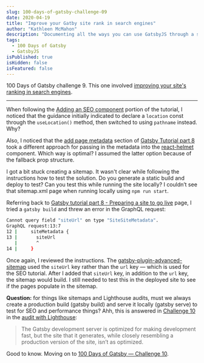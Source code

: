 ```yaml
---
slug: 100-days-of-gatsby-challenge-09
date: 2020-04-19
title: "Improve your Gatby site rank in search engines"
author: "Kathleen McMahon"
description: "Documenting all the ways you can use GatsbyJS through a set of challenges."
tags:
  - 100 Days of Gatsby
  - GatsbyJS
isPublished: true
isHidden: false
isFeatured: false
---
```


100 Days of Gatsby challenge 9. This one involved [improving your site's ranking in search engines](https://www.gatsbyjs.org/blog/100days/seo/#challenge-9-help-your-site-rank-no-1-in-search-engines).

---

When following the [Adding an SEO component](https://www.gatsbyjs.org/docs/add-seo-component/) portion of the tutorial, I noticed that the guidance initially indicated to declare a `location` const through the `useLocation()` method, then switched to using `pathname` instead. Why?

Also, I noticed that the [add page metadata](https://www.gatsbyjs.org/tutorial/part-eight/#add-page-metadata) section of [Gatsby Tutorial part 8](https://www.gatsbyjs.org/tutorial/part-eight) took a different approach for passing in the metadata into the [react-helmet](https://github.com/nfl/react-helmet) component. Which way is optimal? I assumed the latter option because of the fallback prop structure.

I got a bit stuck creating a sitemap. It wasn't clear while following the instructions how to test the solution. Do you generate a static build and deploy to test? Can you test this while running the site locally? I couldn’t see that sitemap.xml page when running locally using `npm run start`.

Referring back to [Gatsby tutorial part 8 - Preparing a site to go live](https://www.gatsbyjs.org/tutorial/part-eight/) page, I tried a `gatsby build` and threw an error in the GraphQL request:

```bash
Cannot query field "siteUrl" on type "SiteSiteMetadata".
GraphQL request:13:7
12 |     siteMetadata {
13 |       siteUrl
   |       ^
14 |     }
```

Once again, I reviewed the instructions. The [gatsby-plugin-advanced-sitemap](https://www.gatsbyjs.org/packages/gatsby-plugin-advanced-sitemap/) used the `siteUrl` key rather than the `url` key — which is used for the SEO tutorial. After I added that `siteUrl` key, in addition to the `url` key, the sitemap would build. I still needed to test this in the deployed site to see if the pages populate in the sitemap.

**Question:** for things like sitemaps and Lighthouse audits, must we always create a production build (gatsby build) and serve it locally (gatsby serve) to test for SEO and performance things? Ahh, this is answered in [Challenge 10](https://www.gatsbyjs.org/blog/100days/performance) in the [audit with Lighthouse](https://www.gatsbyjs.org/docs/audit-with-lighthouse/):

> The Gatsby development server is optimized for making development fast, but the site that it generates, while closely resembling a production version of the site, isn’t as optimized.

Good to know. Moving on to [100 Days of Gatsby — Challenge 10](/write/100-days-of-gatsby-challenge-10/).
